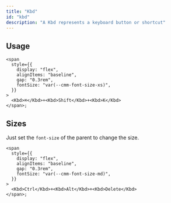 ```yaml
---
title: "Kbd"
id: "kbd"
description: "A Kbd represents a keyboard button or shortcut"
---
```


## Usage

```tsx live
<span
  style={{
    display: "flex",
    alignItems: "baseline",
    gap: "0.3rem",
    fontSize: "var(--cmm-font-size-xs)",
  }}
>
  <Kbd>⌘</Kbd>+<Kbd>Shift</Kbd>+<Kbd>K</Kbd>
</span>;
```

## Sizes

Just set the `font-size` of the parent to change the size.

```tsx live
<span
  style={{
    display: "flex",
    alignItems: "baseline",
    gap: "0.3rem",
    fontSize: "var(--cmm-font-size-md)",
  }}
>
  <Kbd>Ctrl</Kbd>+<Kbd>Alt</Kbd>+<Kbd>Delete</Kbd>
</span>;
```
